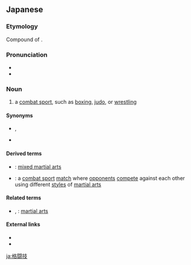 ==Japanese==
{{ja-kanjitab|かく|とう|ぎ|yomi=on}}

===Etymology===
Compound of {{compound|lang=ja|sort=かくとうぎ|格闘|tr1=kakutō|t1=fighting, grappling|技|tr2=gi|t2=skill}}.

===Pronunciation===
* {{l|ja|sc=Latn|音読み|On'yomi}}
* {{IPA|lang=ja|[ka̠kɯ̥ᵝto̞ːŋi]}}

===Noun===
{{ja-noun|かくとうぎ}}

# a [[combat sport]], such as [[boxing]], [[judo]], or [[wrestling]]

====Synonyms====
* {{ja-l|格技}}, {{ja-l|挌技|かくぎ|kakugi}}
* {{ja-l|体技|たいぎ|taigi}}

====Derived terms====
* {{ja-l|総合格闘技|そうごうかくとうぎ|sōgō kakutōgi}}: [[mixed martial arts]]
* {{ja-l|異種格闘技戦|いしゅかくとうぎせん|ishu kakutōgi sen}}: a [[combat sport]] [[match]] where [[opponent]]s [[compete]] against each other using different [[style]]s of [[martial arts]]

====Related terms====
* {{ja-l|武道|ぶどう|budō}}, {{ja-l|武術|ぶじゅつ|bujutsu}}: [[martial arts]]

====External links====
* {{pedia|lang=ja}}
* {{pedia|Combat sport}}

[[ja:格闘技]]
